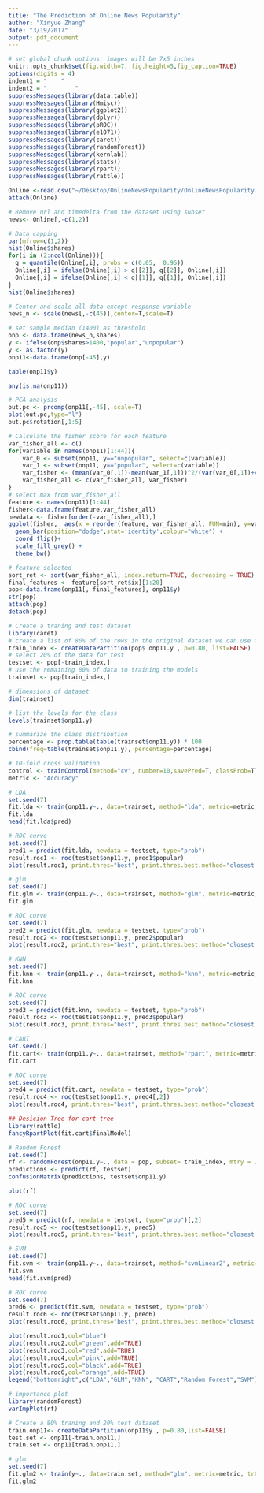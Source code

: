 ```yaml
---
title: "The Prediction of Online News Popularity"
author: "Xinyue Zhang"
date: "3/19/2017"
output: pdf_document
---
```

```r
# set global chunk options: images will be 7x5 inches
knitr::opts_chunk$set(fig.width=7, fig.height=5,fig_caption=TRUE)
options(digits = 4)
indent1 = "    "
indent2 = "        "
suppressMessages(library(data.table))
suppressMessages(library(Hmisc))
suppressMessages(library(ggplot2))
suppressMessages(library(dplyr))
suppressMessages(library(pROC))
suppressMessages(library(e1071))
suppressMessages(library(caret))
suppressMessages(library(randomForest))
suppressMessages(library(kernlab))
suppressMessages(library(stats))
suppressMessages(library(rpart))
suppressMessages(library(rattle))
```

```r
Online <-read.csv("~/Desktop/OnlineNewsPopularity/OnlineNewsPopularity.csv")
attach(Online)
```

```r
# Remove url and timedelta from the dataset using subset
news<- Online[,-c(1,2)]
```

```r
# Data capping
par(mfrow=c(1,2))
hist(Online$shares)
for(i in (2:ncol(Online))){
  q = quantile(Online[,i], probs = c(0.05,  0.95))
  Online[,i] = ifelse(Online[,i] > q[[2]], q[[2]], Online[,i])
  Online[,i] = ifelse(Online[,i] < q[[1]], q[[1]], Online[,i])
}
hist(Online$shares)
```

```r
# Center and scale all data except response variable
news_n <- scale(news[,-c(45)],center=T,scale=T) 
```

```r
# set sample median (1400) as threshold 
onp <- data.frame(news_n,shares)
y <- ifelse(onp$shares>1400,"popular","unpopular") 
y <- as.factor(y) 
onp11<-data.frame(onp[-45],y)
```

```r
table(onp11$y)
```

```r
any(is.na(onp11))
```

```r
# PCA analysis
out.pc <- prcomp(onp11[,-45], scale=T)
plot(out.pc,type="l")
out.pc$rotation[,1:5]
```

```r
# Calculate the fisher score for each feature
var_fisher_all <- c()
for(variable in names(onp11)[1:44]){
	var_0 <- subset(onp11, y=="unpopular", select=c(variable))
	var_1 <- subset(onp11, y=="popular", select=c(variable))
	var_fisher <- (mean(var_0[,1])-mean(var_1[,1]))^2/(var(var_0[,1])+var(var_1[,1]))
	var_fisher_all <- c(var_fisher_all, var_fisher)
}
# select max from var_fisher_all
feature <- names(onp11)[1:44]
fisher<-data.frame(feature,var_fisher_all)
newdata <- fisher[order(-var_fisher_all),] 
ggplot(fisher,  aes(x = reorder(feature, var_fisher_all, FUN=min), y=var_fisher_all)) +
  geom_bar(position="dodge",stat='identity',colour="white") +
  coord_flip()+
  scale_fill_grey() +
  theme_bw()
```

```r
# feature selected
sort_ret <- sort(var_fisher_all, index.return=TRUE, decreasing = TRUE)
final_features <- feature[sort_ret$ix][1:20]
pop<-data.frame(onp11[, final_features], onp11$y)
str(pop)
attach(pop)
detach(pop)
```

```r
# Create a traning and test dataset
library(caret)
# create a list of 80% of the rows in the original dataset we can use for training
train_index <- createDataPartition(pop$ onp11.y , p=0.80, list=FALSE)
# select 20% of the data for test
testset <- pop[-train_index,]
# use the remaining 80% of data to training the models
trainset <- pop[train_index,]
```

```r
# dimensions of dataset
dim(trainset)

# list the levels for the class
levels(trainset$onp11.y)

# summarize the class distribution
percentage <- prop.table(table(trainset$onp11.y)) * 100
cbind(freq=table(trainset$onp11.y), percentage=percentage)
```


```r
# 10-fold cross validation
control <- trainControl(method="cv", number=10,savePred=T, classProb=T)
metric <- "Accuracy"
```


```r
# LDA
set.seed(7)
fit.lda <- train(onp11.y~., data=trainset, method="lda", metric=metric, trControl=control)
fit.lda
head(fit.lda$pred)
```


```r
# ROC curve
set.seed(7)
pred1 = predict(fit.lda, newdata = testset, type="prob")
result.roc1 <- roc(testset$onp11.y, pred1$popular)
plot(result.roc1, print.thres="best", print.thres.best.method="closest.topleft",print.auc=TRUE,auc.polygon=TRUE, main="LDA")
```


```r
# glm
set.seed(7)
fit.glm <- train(onp11.y~., data=trainset, method="glm", metric=metric, trControl=control)
fit.glm
```

```r
# ROC curve
set.seed(7)
pred2 = predict(fit.glm, newdata = testset, type="prob")
result.roc2 <- roc(testset$onp11.y, pred2$popular)
plot(result.roc2, print.thres="best", print.thres.best.method="closest.topleft",print.auc=TRUE,auc.polygon=TRUE, main="GLM")
```

```r
# KNN
set.seed(7)
fit.knn <- train(onp11.y~., data=trainset, method="knn", metric=metric, trControl=control)
fit.knn
```


```r
# ROC curve
set.seed(7)
pred3 = predict(fit.knn, newdata = testset, type="prob")
result.roc3 <- roc(testset$onp11.y, pred3$popular)
plot(result.roc3, print.thres="best", print.thres.best.method="closest.topleft",print.auc=TRUE,auc.polygon=TRUE, main="KNN")
```


```r
# CART
set.seed(7)
fit.cart<- train(onp11.y~., data=trainset, method="rpart", metric=metric, trControl=control)
fit.cart
```


```r
# ROC curve
set.seed(7)
pred4 = predict(fit.cart, newdata = testset, type="prob")
result.roc4 <- roc(testset$onp11.y, pred4[,2])
plot(result.roc4, print.thres="best", print.thres.best.method="closest.topleft",print.auc=TRUE,auc.polygon=TRUE, main="CART")
```


```r
## Desicion Tree for cart tree
library(rattle)
fancyRpartPlot(fit.cart$finalModel)
```


```r
# Random Forest
set.seed(7)
rf <- randomForest(onp11.y~., data = pop, subset= train_index, mtry = 2, importance= TRUE,ntree=1000)
predictions <- predict(rf, testset)
confusionMatrix(predictions, testset$onp11.y)
```


```r
plot(rf)
```


```r
# ROC curve
set.seed(7)
pred5 = predict(rf, newdata = testset, type="prob")[,2]
result.roc5 <- roc(testset$onp11.y, pred5)
plot(result.roc5, print.thres="best", print.thres.best.method="closest.topleft",print.auc=TRUE,auc.polygon=TRUE, main="Random Forest")
```


```r
# SVM
set.seed(7)
fit.svm <- train(onp11.y~., data=trainset, method="svmLinear2", metric=metric, trControl=control)
fit.svm
head(fit.svm$pred)
``` 


```r
# ROC curve
set.seed(7)
pred6 <- predict(fit.svm, newdata = testset, type="prob")
result.roc6 <- roc(testset$onp11.y, pred6)
plot(result.roc6, print.thres="best", print.thres.best.method="closest.topleft",print.auc=TRUE,auc.polygon=TRUE, main="SVM")
```

\begin{table}[ht]
\centering
\caption{Comparison of classification methods}
\label{my-label}
\begin{tabular}{lllll}
 \hline
     & Accuracy & Sensitivity & Specificity & AUC \\
LDA  & 0.639    & 0.608      & 0.669      & 0.682   \\
GLM  & 0.643    & 0.654      & 0.627      & 0.684  \\
KNN  & 0.627    & 0.642      & 0.583      & 0.651  \\
CART & 0.615    & 0.634      & 0.519      & 0.619    \\
RF   & 0.656    & 0.669      & 0.687      & 0.713  \\
SVM  & 0.629    & 0.607      & 0.649      & 0.668    
\end{tabular}
\end{table}


```r
plot(result.roc1,col="blue")
plot(result.roc2,col="green",add=TRUE)
plot(result.roc3,col="red",add=TRUE)
plot(result.roc4,col="pink",add=TRUE)
plot(result.roc5,col="black",add=TRUE)
plot(result.roc6,col="orange",add=TRUE)
legend("bottomright",c("LDA","GLM","KNN", "CART","Random Forest","SVM"),lty = 1, col = c("blue","green","red","pink","black","Orange"))
```

```r
# importance plot
library(randomForest)
varImpPlot(rf)
```


\subsection{No Feature Selection}
```r
# Create a 80% traning and 20% test dataset
train.onp11<- createDataPartition(onp11$y , p=0.80,list=FALSE)
test.set <- onp11[-train.onp11,]
train.set <- onp11[train.onp11,]
```

```r
# glm
set.seed(7)
fit.glm2 <- train(y~., data=train.set, method="glm", metric=metric, trControl=control)
fit.glm2
```

























